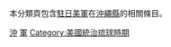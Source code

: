 本分類頁包含[[駐日美軍|駐日美軍]]在[[沖繩縣|沖繩縣]]的相關條目。
[[Category:駐日美軍|沖]]
[[Category:沖繩縣社會|軍]]
[[Category:美國統治琉球時期|Category:美國統治琉球時期]]